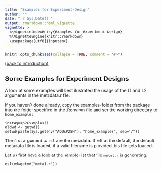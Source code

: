 ```yaml
---
title: "Examples for Experiment-Design"
author: ""
date: "`r Sys.Date()`"
output: rmarkdown::html_vignette
vignette: >
  %\VignetteIndexEntry{Examples for Experiment-Design}
  %\VignetteEngine{knitr::rmarkdown}
  \usepackage[utf8]{inputenc}  
---
```


```r
knitr::opts_chunk$set(collapse = TRUE, comment = "#>")
```

[(back to introduction)](introduction.html)

## Some Examples for Experiment Designs
A look at some examples will best ilustrated the usage of the L1 and L2 arguments in the metadata.r file.

If you haven´t done already, copy the examples-folder from the package into the folder specified in the .Renviron file and set the working directory to `home_examples`
```{}
instAquap2Examples()
oldwd <- getwd()
setwd(paste(Sys.getenv("AQUAP2SH"), "home_examples", sep="/"))
```


The first argument to `esl` are the metadata. If left at the default, the default metadata file is loaded; if a valid filename is provided this file gets loaded.

Let us first have a look at the sample-list that file `meta1.r` is generating:
```{}
esl(md=getmd("meta1.r"))
```


